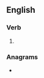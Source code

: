 ==English==

===Verb===
{{head|en|verb form}}

# {{present participle of|cascade|lang=en|nocat=1}}

===Anagrams===
* {{anagrams|en|a=aaccdgins|saccading}}
